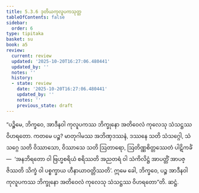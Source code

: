 ```yaml
---
title: 5.3.6 ဒုတိယကုလူပကသုတ္တ
tableOfContents: false
sidebar:
  order: 6
type: tipitaka
basket: su
book: a5
review:
  current: review
  updated: '2025-10-20T16:27:06.480441'
  updated_by: ''
  notes: ''
  history:
  - state: review
    date: '2025-10-20T16:27:06.480441'
    updated_by: ''
    notes: ''
    previous_state: draft
---
```



<DynamicBreadcrumb />


<ReviewStatus review={frontmatter.review} showDetails={true} />

<HypothesisAnnotation frontmatter={frontmatter} />

<Division number="226" book="a5" e="ch" v="16" p="226">

<Paragraph number="1272" book="a5">
“ပဉ္စိမေ, ဘိက္ခဝေ, အာဒီနဝါ ကုလူပကဿ ဘိက္ခုနော အတိဝေလံ ကုလေသု သံသဋ္ဌဿ ဝိဟရတော. ကတမေ ပဉ္စ? မာတုဂါမဿ အဘိဏှဒဿနံ, ဒဿနေ သတိ သံသဂ္ဂေါ, သံသဂ္ဂေ သတိ ဝိဿာသော, ဝိဿာသေ သတိ ဩတာရော, ဩတိဏ္ဏစိတ္တဿေတံ ပါဋိကင်္ခံ—  ‘အနဘိရတော ဝါ ဗြဟ္မစရိယံ စရိဿတိ အညတရံ ဝါ သံကိလိဋ္ဌံ အာပတ္တိံ အာပဇ္ဇိဿတိ သိက္ခံ ဝါ ပစ္စက္ခာယ ဟီနာယာဝတ္တိဿတိ’. ဣမေ ခေါ, ဘိက္ခဝေ, ပဉ္စ အာဒီနဝါ ကုလူပကဿ ဘိက္ခုနော အတိဝေလံ ကုလေသု သံသဋ္ဌဿ ဝိဟရတော”တိ.

</Paragraph>
</Division>

<Paragraph number="1273" type="center" book="a5">
ဆဋ္ဌံ.
</Paragraph>